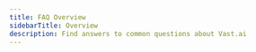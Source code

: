 ```yaml
---
title: FAQ Overview
sidebarTitle: Overview
description: Find answers to common questions about Vast.ai
---
```


<script type="application/ld+json" dangerouslySetInnerHTML={{
  __html: JSON.stringify({
    "@context": "https://schema.org",
    "@type": "WebPage",
    "name": "Vast.ai FAQ",
    "description": "Frequently asked questions about Vast.ai",
    "author": {
        "@type": "Person",
        "name": "Vast.ai Team"
      },
      "datePublished": "2025-10-10",
      "dateModified": "2025-10-10"
  })
}} />

Browse our frequently asked questions organized by topic.

<CardGroup cols={2}>
  <Card title="General" icon="circle-info" href="/documentation/reference/faq/general">
    Platform basics, advantages, and how Vast.ai works
  </Card>

  <Card title="Instances" icon="server" href="/documentation/reference/faq/instances">
    Creating, managing, and configuring GPU instances
  </Card>

  <Card title="Rental Types" icon="tag" href="/documentation/reference/faq/rental-types">
    On-demand vs interruptible instances and pricing
  </Card>

  <Card title="Jupyter & SSH" icon="terminal" href="/documentation/reference/faq/jupyter-ssh">
    Connecting to instances via Jupyter and SSH
  </Card>

  <Card title="Security" icon="shield" href="/documentation/reference/faq/security">
    Data protection and platform security
  </Card>

  <Card title="Technical" icon="gear" href="/documentation/reference/faq/technical">
    DLPerf scores, Docker, and advanced topics
  </Card>
</CardGroup>